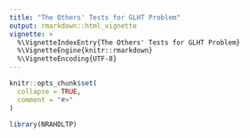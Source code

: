 ```yaml
---
title: "The Others' Tests for GLHT Problem"
output: rmarkdown::html_vignette
vignette: >
  %\VignetteIndexEntry{The Others' Tests for GLHT Problem}
  %\VignetteEngine{knitr::rmarkdown}
  %\VignetteEncoding{UTF-8}
---
```


```r
knitr::opts_chunk$set(
  collapse = TRUE,
  comment = "#>"
)
```

```r
library(NRAHDLTP)
```
